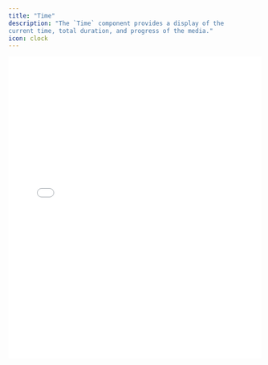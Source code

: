 ```yaml
---
title: "Time" 
description: "The `Time` component provides a display of the
current time, total duration, and progress of the media." 
icon: clock
---
```


<iframe
  src={`https://ui-kit-docs-embed.vercel.app/player/time`}
  height="600px"
  width="100%"
  frameBorder="0"
  allowFullScreen
  allow="autoplay; encrypted-media; fullscreen; picture-in-picture; display-capture; camera; microphone"
  style={{
    borderRadius: 10,
    backgroundColor: "black",
  }}
/>

## Features

- Automatic display of friendly time from state store
- Handles live and static assets (e.g. no fixed duration vs fixed duration)

## Anatomy

Import the components and piece the parts together.

```tsx
import * as Player from "@livepeer/react/player";

export default () => (
  <Player.Root>
    <Player.Container>
      <Player.Time />
    </Player.Container>
    <Player.Container>
      <Player.Controls>
        <Player.Time />
      </Player.Controls>
    </Player.Container>
  </Player.Root>
);
```

## Props

The component accepts all props suitable for a span element, except for
`children`, since the formatted time will be rendered as the only child.

## Data Attributes

### `data-livepeer-controls-time`

Serves to identify the component's role in the playback interface.

### `data-duration`

Displays the total duration of the media.

### `data-progress`

Indicates the current progress of the media playback, usually represented as a
percentage or time elapsed.

### `data-live`

Shows the live state of the media, `"true"` for live streams and `"false"` for
pre-recorded content.
